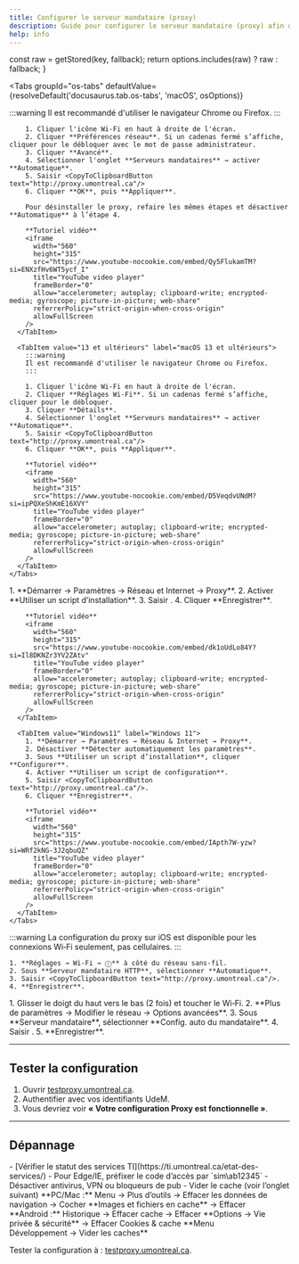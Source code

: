 ```yaml
---
title: Configurer le serveur mandataire (proxy)
description: Guide pour configurer le serveur mandataire (proxy) afin d'accéder aux ressources électroniques.
help: info
---
```




  const raw = getStored(key, fallback);
  return options.includes(raw) ? raw : fallback;
}

<OSDetection />

<Tabs
  groupId="os-tabs"
  defaultValue={resolveDefault('docusaurus.tab.os-tabs', 'macOS', osOptions)}
>
  <TabItem value="macOS" label="macOS">
    <Tabs
      groupId="macOS"
      defaultValue={resolveDefault('docusaurus.tab.macOS', '12 et antérieurs', macosOptions)}
    >
      <TabItem value="12 et antérieurs" label="macOS 12 et antérieurs">
        :::warning
        Il est recommandé d'utiliser le navigateur Chrome ou Firefox.
        :::

        1. Cliquer l'icône Wi‑Fi en haut à droite de l'écran.  
        2. Cliquer **Préférences réseau**. Si un cadenas fermé s’affiche, cliquer pour le débloquer avec le mot de passe administrateur.  
        3. Cliquer **Avancé**.  
        4. Sélectionner l'onglet **Serveurs mandataires** → activer **Automatique**.  
        5. Saisir <CopyToClipboardButton text="http://proxy.umontreal.ca"/>  
        6. Cliquer **OK**, puis **Appliquer**.

        Pour désinstaller le proxy, refaire les mêmes étapes et désactiver **Automatique** à l’étape 4.

        **Tutoriel vidéo**  
        <iframe
          width="560"
          height="315"
          src="https://www.youtube-nocookie.com/embed/Qy5FlukamTM?si=ENXzfHv6WT5ycf_I"
          title="YouTube video player"
          frameBorder="0"
          allow="accelerometer; autoplay; clipboard-write; encrypted-media; gyroscope; picture-in-picture; web-share"
          referrerPolicy="strict-origin-when-cross-origin"
          allowFullScreen
        />
      </TabItem>

      <TabItem value="13 et ultérieurs" label="macOS 13 et ultérieurs">
        :::warning
        Il est recommandé d'utiliser le navigateur Chrome ou Firefox.
        :::

        1. Cliquer l'icône Wi‑Fi en haut à droite de l'écran.  
        2. Cliquer **Réglages Wi‑Fi**. Si un cadenas fermé s’affiche, cliquer pour le débloquer.  
        3. Cliquer **Détails**.  
        4. Sélectionner l'onglet **Serveurs mandataires** → activer **Automatique**.  
        5. Saisir <CopyToClipboardButton text="http://proxy.umontreal.ca"/>  
        6. Cliquer **OK**, puis **Appliquer**.

        **Tutoriel vidéo**  
        <iframe
          width="560"
          height="315"
          src="https://www.youtube-nocookie.com/embed/D5VeqdvUNdM?si=ipPQXeShKmE16XVY"
          title="YouTube video player"
          frameBorder="0"
          allow="accelerometer; autoplay; clipboard-write; encrypted-media; gyroscope; picture-in-picture; web-share"
          referrerPolicy="strict-origin-when-cross-origin"
          allowFullScreen
        />
      </TabItem>
    </Tabs>
  </TabItem>

  <TabItem value="Windows" label="Windows">
    <Tabs
      groupId="Windows"
      defaultValue={resolveDefault('docusaurus.tab.Windows', 'Windows10', windowsOptions)}
    >
      <TabItem value="Windows10" label="Windows 10">
        1. **Démarrer → Paramètres → Réseau et Internet → Proxy**.  
        2. Activer **Utiliser un script d’installation**.  
        3. Saisir <CopyToClipboardButton text="http://proxy.umontreal.ca"/>.  
        4. Cliquer **Enregistrer**.

        **Tutoriel vidéo**  
        <iframe
          width="560"
          height="315"
          src="https://www.youtube-nocookie.com/embed/dk1oUdLo84Y?si=Il8DKNZr3YV2ZAtv"
          title="YouTube video player"
          frameBorder="0"
          allow="accelerometer; autoplay; clipboard-write; encrypted-media; gyroscope; picture-in-picture; web-share"
          referrerPolicy="strict-origin-when-cross-origin"
          allowFullScreen
        />
      </TabItem>

      <TabItem value="Windows11" label="Windows 11">
        1. **Démarrer → Paramètres → Réseau & Internet → Proxy**.  
        2. Désactiver **Détecter automatiquement les paramètres**.  
        3. Sous **Utiliser un script d’installation**, cliquer **Configurer**.  
        4. Activer **Utiliser un script de configuration**.  
        5. Saisir <CopyToClipboardButton text="http://proxy.umontreal.ca"/>.  
        6. Cliquer **Enregistrer**.

        **Tutoriel vidéo**  
        <iframe
          width="560"
          height="315"
          src="https://www.youtube-nocookie.com/embed/IApth7W-yzw?si=WRf2kNG-3J2qbuQZ"
          title="YouTube video player"
          frameBorder="0"
          allow="accelerometer; autoplay; clipboard-write; encrypted-media; gyroscope; picture-in-picture; web-share"
          referrerPolicy="strict-origin-when-cross-origin"
          allowFullScreen
        />
      </TabItem>
    </Tabs>
  </TabItem>

  <TabItem value="iOS" label="iOS">
    :::warning
    La configuration du proxy sur iOS est disponible pour les connexions Wi‑Fi seulement, pas cellulaires.
    :::

    1. **Réglages → Wi‑Fi → ⓘ** à côté du réseau sans‑fil.  
    2. Sous **Serveur mandataire HTTP**, sélectionner **Automatique**.  
    3. Saisir <CopyToClipboardButton text="http://proxy.umontreal.ca"/>.  
    4. **Enregistrer**.
  </TabItem>

  <TabItem value="Android" label="Android">
    1. Glisser le doigt du haut vers le bas (2 fois) et toucher le Wi‑Fi.  
    2. **Plus de paramètres → Modifier le réseau → Options avancées**.  
    3. Sous **Serveur mandataire**, sélectionner **Config. auto du mandataire**.  
    4. Saisir <CopyToClipboardButton text="http://proxy.umontreal.ca"/>.  
    5. **Enregistrer**.
  </TabItem>
</Tabs>

---

## Tester la configuration

1. Ouvrir [testproxy.umontreal.ca](http://testproxy.umontreal.ca).  
2. Authentifier avec vos identifiants UdeM.  
3. Vous devriez voir **« Votre configuration Proxy est fonctionnelle »**.

---

## Dépannage

<Tabs>
  <TabItem value="Tous navigateurs" label="Tous les navigateurs">
  - [Vérifier le statut des services TI](https://ti.umontreal.ca/etat-des-services/)  
  - Pour Edge/IE, préfixer le code d’accès par `sim\ab12345`  
  - Désactiver antivirus, VPN ou bloqueurs de pub  
  - Vider le cache (voir l’onglet suivant)  
  </TabItem>

  <TabItem value="ViderCache" label="Vider le cache">
    <Tabs>
      <TabItem value="Chrome" label="Chrome">
      **PC/Mac :** Menu → Plus d’outils → Effacer les données de navigation → Cocher **Images et fichiers en cache** → Effacer  
      **Android :** Historique → Effacer cache → Effacer
      </TabItem>
      <TabItem value="Firefox" label="Firefox">
      **Options → Vie privée & sécurité** → Effacer Cookies & cache  
      </TabItem>
      <TabItem value="Safari" label="Safari">
      **Menu Développement → Vider les caches**  
      </TabItem>
    </Tabs>
  </TabItem>
</Tabs>

Tester la configuration à : [testproxy.umontreal.ca](http://testproxy.umontreal.ca).  